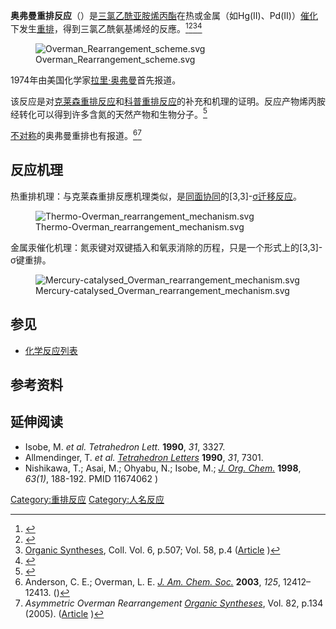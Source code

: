{{NoteTA|G1=Chemistry}}
'''奥弗曼重排反应'''（{{lang-en|Overman rearrangement}}）是[[三氯乙酰|三氯乙酰]][[亚胺|亚胺]][[烯丙|烯丙]][[酯|酯]]在热或金属（如Hg(II)、Pd(II)）[[催化|催化]]下发生[[重排|重排]]，得到三氯乙酰氨基烯烃的反應。<ref>{{cite journal en
 | title = A general method for the synthesis of amines by the rearrangement of allylic trichloroacetimidates. 1,3 Transposition of alcohol and amine functions
 | author = [[Larry_E._Overman|Larry E. Overman]]
 | pages = 2901–2910
 | doi = 10.1021/ja00426a038
 | journal = [[J._Am._Chem._Soc.|J. Am. Chem. Soc.]]
 | year = 1976
 | volume = 98}}</ref><ref>{{cite journal en
 | last = Overman 
 | first = L. E. 
 | title = Allylic and propargylic imidic esters in organic synthesis
 | journal = [[Accounts_of_Chemical_Research|Accounts of Chemical Research]]
 | year = 1980
 | volume = 13
 | pages = 218–224
 | doi = 10.1021/ar50151a005}}</ref><ref>[[Organic_Syntheses|Organic Syntheses]], Coll. Vol. 6, p.507; Vol. 58, p.4 ([http://www.orgsyn.org/orgsyn/prep.asp?prep=cv6p0507 Article] {{Wayback|url=http://www.orgsyn.org/orgsyn/prep.asp?prep=cv6p0507 |date=20110514024842 }})</ref><ref>{{cite journal en
 | last = Overman 
 | first = L. E. 
 | title = Thermal and mercuric ion catalyzed [3,3]-sigmatropic rearrangement of allylic trichloroacetimidates. 1,3 Transposition of alcohol and amine functions
 | journal = [[Journal_of_the_American_Chemical_Society|Journal of the American Chemical Society]] 
 | year = 1974
 | volume = 96
 | pages = 597–599
 | doi = 10.1021/ja00809a054}}</ref>

[[Image:Overman_Rearrangement_scheme.svg|center]]

1974年由美国化学家[[拉里·奥弗曼|拉里·奥弗曼]]首先报道。

该反应是对[[克莱森重排反应|克莱森重排反应]]和[[科普重排反应|科普重排反应]]的补充和机理的证明。反应产物烯丙胺经转化可以得到许多含氮的天然产物和生物分子。<ref>{{cite journal en| last=Chen | first=Y. K. | coauthors=Lurain, A. E.; Walsh, P. J. | title=A General, Highly Enantioselective Method for the Synthesis of <small>D</small> and <small>L</small> α-Amino Acids and Allylic Amines | journal=[[Journal_of_the_American_Chemical_Society|Journal of the American Chemical Society]] | year=2002 | volume=124 | pages=12225–12231 | doi =10.1021/ja027271p}}</ref>

[[不对称合成|不对称]]的奥弗曼重排也有报道。<ref>Anderson, C. E.; Overman, L. E. ''[[J._Am._Chem._Soc.|J. Am. Chem. Soc.]]'' '''2003''', ''125'', 12412–12413. ({{DOI|10.1021/ja037086r}})</ref><ref>''Asymmetric Overman Rearrangement'' ''[[Organic_Syntheses|Organic Syntheses]]'', Vol. 82, p.134 (2005). ([http://www.orgsyn.org/orgsyn/prep.asp?prep=v82p0134 Article] {{Wayback|url=http://www.orgsyn.org/orgsyn/prep.asp?prep=v82p0134 |date=20110514025034 }})</ref>

==反应机理==
热重排机理：与克莱森重排反應机理类似，是[[同面|同面]][[协同|协同]]的[3,3]-[[σ迁移反应|σ迁移反应]]。

[[File:Thermo-Overman_rearrangement_mechanism.svg|center]]

金属汞催化机理：氮汞键对双键插入和氧汞消除的历程，只是一个形式上的[3,3]-σ键重排。

[[File:Mercury-catalysed_Overman_rearrangement_mechanism.svg|center]]

==参见==
*[[化学反应列表|化学反应列表]]

==参考资料==
{{reflist}}

==延伸阅读==
* Isobe, M. ''et al.'' ''Tetrahedron Lett.'' '''1990''', ''31'', 3327.
* Allmendinger, T. ''et al.'' ''[[Tetrahedron_Letters|Tetrahedron Letters]]'' '''1990''', ''31'', 7301.
* Nishikawa, T.; Asai, M.; Ohyabu, N.; Isobe, M.; ''[[J._Org._Chem.|J. Org. Chem.]]'' '''1998''', ''63(1)'', 188-192. PMID 11674062 )

[[Category:重排反应|Category:重排反应]]
[[Category:人名反应|Category:人名反应]]